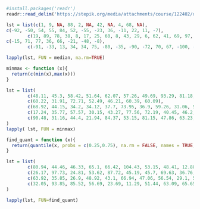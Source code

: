 
```r
#install.packages('readr')
readr::read_delim('https://stepik.org/media/attachments/course/122402/data_tsv.tsv')
```
```r
lst = list(c(1, 9, NA, 88, 2, NA, 42, NA, 4, 68, NA),
c(-92, -50, 54, 55, 84, 52, -55, -23, 36, -11, 22, 11, -7),
        c(19, 89, 78, 38, 8, 17, 25, 60, 8, 43, 29, 6, 62, 41, 69, 97, 61, 83, 25, 24),
c(-15, 71, 77, 36, 66, -21, -48, -8),
        c(-91, -33, 13, 34, 34, 75, -80, -35, -90, -72, 70, 67, -100, -94, -18))

lapply(lst, FUN = median, na.rm=TRUE)

```
```r
minmax <- function (x){
  return(c(min(x),max(x)))
}

lst = list(
        c(48.11, 45.3, 58.42, 51.64, 62.07, 57.26, 49.69, 93.29, 81.18, 44.78, 55.1, 76.74, 58.08),
        c(60.22, 31.91, 72.71, 52.49, 46.21, 60.39, 60.09),
        c(68.92, 44.15, 34.2, 34.12, 37.7, 73.95, 36.9, 59.26, 31.06, 55.79, 73.92, 68.04, 53.73, 90.7, 39.66),
        c(17.24, 35.77, 57.57, 30.15, 43.27, 77.56, 72.19, 40.45, 46.2, 39.92),
        c(90.48, 31.16, 44.4, 21.94, 84.37, 53.15, 81.15, 47.86, 63.23, 46.75, 102.73)
)
lapply( lst, FUN = minmax)
```
```r
find_quant = function (x){
  return(quantile(x, probs = c(0.25,0.75), na.rm = FALSE, names = TRUE, type = 7))
}

lst = list(
        c(80.94, 44.46, 46.33, 65.1, 66.42, 104.43, 53.15, 48.41, 12.88, 51.1, 43.03, 40.3, 33.71, 55.1, 22.17),
        c(26.17, 97.73, 24.81, 53.62, 87.72, 45.19, 45.7, 69.63, 36.76, 7.17),
        c(63.92, 35.85, 26.9, 48.92, 43.1, 66.94, 47.06, 56.54, 29.1, 58.88),
        c(32.05, 93.85, 85.52, 56.69, 23.69, 11.29, 51.44, 63.09, 65.65, 35.73, 60.15, 30.93, -4.2)
)

lapply(lst, FUN=find_quant)
```
